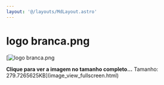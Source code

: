 ```yaml
---
layout: '@/layouts/MdLayout.astro'
---
```






logo branca.png
===============







[<Image src="https://arapiraca.ufal.br/graduacao/ciencia-da-computacao/documentos/logo-do-curso/logo-cc-branca.png/%40%40images/6ea31363-96c3-4795-bad1-de8329684d10.png" alt="logo branca.png" inferSize />



**Clique para ver a imagem no tamanho completo…**
Tamanho: 279.7265625KB](image_view_fullscreen.html)







